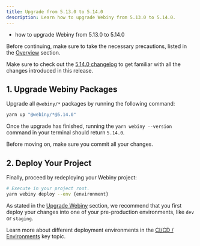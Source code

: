 ```yaml
---
title: Upgrade from 5.13.0 to 5.14.0
description: Learn how to upgrade Webiny from 5.13.0 to 5.14.0.
---
```



<Alert type="success" title="What you’ll learn">

- how to upgrade Webiny from 5.13.0 to 5.14.0

</Alert>

<Alert type="danger">

Before continuing, make sure to take the necessary precautions, listed in the [Overview](/docs/{version}/release-notes/upgrade-webiny#-precaution-measures) section.

</Alert>

<Alert type="info">

Make sure to check out the [5.14.0 changelog](/docs/{version}/release-notes/5.14.0/changelog) to get familiar with all the changes introduced in this release.

</Alert>

## 1. Upgrade Webiny Packages

Upgrade all `@webiny/*` packages by running the following command:

```bash
yarn up "@webiny/*@5.14.0"
```

Once the upgrade has finished, running the `yarn webiny --version` command in your terminal should return `5.14.0`.

<Alert type="info">

Before moving on, make sure you commit all your changes.

</Alert>

## 2. Deploy Your Project

Finally, proceed by redeploying your Webiny project:

```bash
# Execute in your project root.
yarn webiny deploy --env {environment}
```

<Alert type="warning">

As stated in the [Upgrade Webiny](/docs/{version}/release-notes/upgrade-webiny#pre-production-environments-first) section, we recommend that you first deploy your changes into one of your pre-production environments, like `dev` or `staging`.

</Alert>

<Alert type="success">

Learn more about different deployment environments in the [CI/CD / Environments](/docs/{version}/core-development-concepts/ci-cd/environments) key topic.

</Alert>
